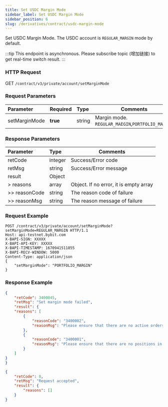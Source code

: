 ```yaml
---
title: Set USDC Margin Mode
sidebar_label: Set USDC Margin Mode
sidebar_position: 6
slug: /derivatives/contract/usdc-margin-mode
---
```


Set USDC Margin Mode. The USDC account is `REGULAR_MARGIN` mode by default.

:::tip
This endpoint is asynchronous. Please subscribe topic (增加链接) to get real-time switch result.
:::


### HTTP Request
GET `/contract/v3/private/account/setMarginMode`

### Request Parameters
| Parameter | Required | Type | Comments|
|:----- |:-------|:-----|------ |
|setMarginMode |**true** |string |Margin mode. `REGULAR_MAEGIN`,`PORTFOLIO_MARGIN`  |

### Response Parameters
| Parameter | Type | Comments|
|:----- |:-----|------ |
|retCode |integer |Success/Error code|
|retMsg |string |Success/Error message |
|result |Object | |
|> reasons |array |Object. If no error, it is empty array |
|>> reasonCode |string |The reason code of failure |
|>> reasonMsg |string |The reason message of failure |

### Request Example

<Tabs>
<TabItem value="console" label="console">

```http
POST /contract/v3/private/account/setMarginMode?setMarginMode=REGULAR_MARGIN HTTP/1.1
Host: api-testnet.bybit.com
X-BAPI-SIGN: XXXXX
X-BAPI-API-KEY: XXXXX
X-BAPI-TIMESTAMP: 1670941511855
X-BAPI-RECV-WINDOW: 5000
Content-Type: application/json
{
    "setMarginMode": "PORTFOLIO_MARGIN"
}
```

</TabItem>
</Tabs>

### Response Example

<Tabs>
<TabItem value="js response1" label="response fail">

```json
{
    "retCode": 3400045,
    "retMsg": "Set margin mode failed",
    "result": {
    "reasons": [
        {
            "reasonCode": "3400002",
            "reasonMsg": "Please ensure that there are no active orders in your USDC account, including Limit, Market and Conditional orders"
        },
        {
            "reasonCode": "3400001",
            "reasonMsg": "Please ensure that there are no positions in your USDC account, including USDC perpetual and options"
        }
    ]
}
}
```
</TabItem>

<TabItem value="js response2" label="response accept">

```json
{
    "retCode": 0,
    "retMsg": "Request accepted",
    "result": {
        "reasons": []
    }
}
```
</TabItem>
</Tabs>